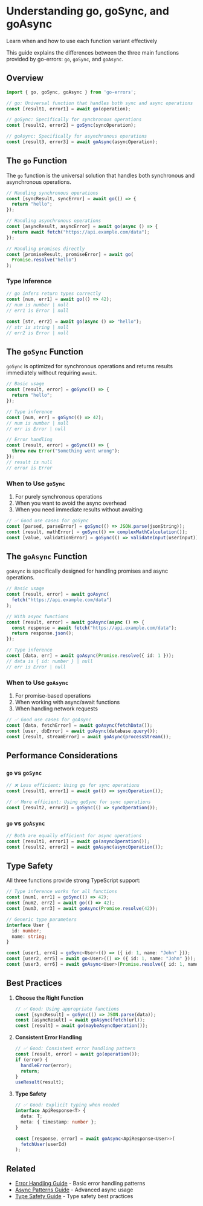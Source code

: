# Understanding go, goSync, and goAsync
Learn when and how to use each function variant effectively

This guide explains the differences between the three main functions provided by go-errors: `go`, `goSync`, and `goAsync`.

## Overview

```typescript
import { go, goSync, goAsync } from 'go-errors';

// go: Universal function that handles both sync and async operations
const [result1, error1] = await go(operation);

// goSync: Specifically for synchronous operations
const [result2, error2] = goSync(syncOperation);

// goAsync: Specifically for asynchronous operations
const [result3, error3] = await goAsync(asyncOperation);
```

## The `go` Function

The `go` function is the universal solution that handles both synchronous and asynchronous operations.

```typescript
// Handling synchronous operations
const [syncResult, syncError] = await go(() => {
  return "hello";
});

// Handling asynchronous operations
const [asyncResult, asyncError] = await go(async () => {
  return await fetch("https://api.example.com/data");
});

// Handling promises directly
const [promiseResult, promiseError] = await go(
  Promise.resolve("hello")
);
```

### Type Inference

```typescript
// go infers return types correctly
const [num, err1] = await go(() => 42);
// num is number | null
// err1 is Error | null

const [str, err2] = await go(async () => "hello");
// str is string | null
// err2 is Error | null
```

## The `goSync` Function

`goSync` is optimized for synchronous operations and returns results immediately without requiring `await`.

```typescript
// Basic usage
const [result, error] = goSync(() => {
  return "hello";
});

// Type inference
const [num, err] = goSync(() => 42);
// num is number | null
// err is Error | null

// Error handling
const [result, error] = goSync(() => {
  throw new Error("Something went wrong");
});
// result is null
// error is Error
```

### When to Use `goSync`

1. For purely synchronous operations
2. When you want to avoid the async overhead
3. When you need immediate results without awaiting

```typescript
// ✅ Good use cases for goSync
const [parsed, parseError] = goSync(() => JSON.parse(jsonString));
const [result, mathError] = goSync(() => complexMathCalculation());
const [value, validationError] = goSync(() => validateInput(userInput));
```

## The `goAsync` Function

`goAsync` is specifically designed for handling promises and async operations.

```typescript
// Basic usage
const [result, error] = await goAsync(
  fetch("https://api.example.com/data")
);

// With async functions
const [result, error] = await goAsync(async () => {
  const response = await fetch("https://api.example.com/data");
  return response.json();
});

// Type inference
const [data, err] = await goAsync(Promise.resolve({ id: 1 }));
// data is { id: number } | null
// err is Error | null
```

### When to Use `goAsync`

1. For promise-based operations
2. When working with async/await functions
3. When handling network requests

```typescript
// ✅ Good use cases for goAsync
const [data, fetchError] = await goAsync(fetchData());
const [user, dbError] = await goAsync(database.query());
const [result, streamError] = await goAsync(processStream());
```

## Performance Considerations

### `go` vs `goSync`

```typescript
// ❌ Less efficient: Using go for sync operations
const [result1, error1] = await go(() => syncOperation());

// ✅ More efficient: Using goSync for sync operations
const [result2, error2] = goSync(() => syncOperation());
```

### `go` vs `goAsync`

```typescript
// Both are equally efficient for async operations
const [result1, error1] = await go(asyncOperation());
const [result2, error2] = await goAsync(asyncOperation());
```

## Type Safety

All three functions provide strong TypeScript support:

```typescript
// Type inference works for all functions
const [num1, err1] = goSync(() => 42);
const [num2, err2] = await go(() => 42);
const [num3, err3] = await goAsync(Promise.resolve(42));

// Generic type parameters
interface User {
  id: number;
  name: string;
}

const [user1, err4] = goSync<User>(() => ({ id: 1, name: "John" }));
const [user2, err5] = await go<User>(() => ({ id: 1, name: "John" }));
const [user3, err6] = await goAsync<User>(Promise.resolve({ id: 1, name: "John" }));
```

## Best Practices

1. **Choose the Right Function**
   ```typescript
   // ✅ Good: Using appropriate functions
   const [syncResult] = goSync(() => JSON.parse(data));
   const [asyncResult] = await goAsync(fetch(url));
   const [result] = await go(maybeAsyncOperation());
   ```

2. **Consistent Error Handling**
   ```typescript
   // ✅ Good: Consistent error handling pattern
   const [result, error] = await go(operation());
   if (error) {
     handleError(error);
     return;
   }
   useResult(result);
   ```

3. **Type Safety**
   ```typescript
   // ✅ Good: Explicit typing when needed
   interface ApiResponse<T> {
     data: T;
     meta: { timestamp: number };
   }
   
   const [response, error] = await goAsync<ApiResponse<User>>(
     fetchUser(userId)
   );
   ```

## Related

- [Error Handling Guide](/docs/guides/error-handling) - Basic error handling patterns
- [Async Patterns Guide](/docs/guides/async-patterns) - Advanced async usage
- [Type Safety Guide](/docs/guides/type-safety) - Type safety best practices 